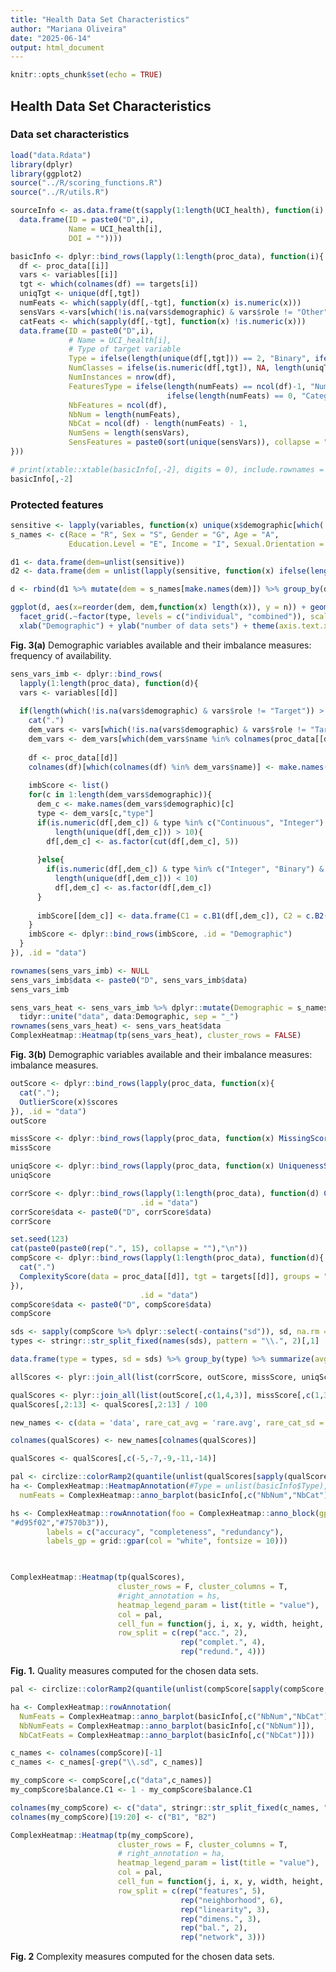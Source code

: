 ```yaml
---
title: "Health Data Set Characteristics"
author: "Mariana Oliveira"
date: "2025-06-14"
output: html_document
---
```


```r
knitr::opts_chunk$set(echo = TRUE)
```

## Health Data Set Characteristics

### Data set characteristics

```r
load("data.Rdata")
library(dplyr)
library(ggplot2)
source("../R/scoring_functions.R")
source("../R/utils.R")
```


```r
sourceInfo <- as.data.frame(t(sapply(1:length(UCI_health), function(i) 
  data.frame(ID = paste0("D",i),
             Name = UCI_health[i],
             DOI = ""))))

basicInfo <- dplyr::bind_rows(lapply(1:length(proc_data), function(i){
  df <- proc_data[[i]]
  vars <- variables[[i]]
  tgt <- which(colnames(df) == targets[i])
  uniqTgt <- unique(df[,tgt])
  numFeats <- which(sapply(df[,-tgt], function(x) is.numeric(x)))
  sensVars <-vars[which(!is.na(vars$demographic) & vars$role != "Other"), "demographic"]
  catFeats <- which(sapply(df[,-tgt], function(x) !is.numeric(x)))
  data.frame(ID = paste0("D",i),
             # Name = UCI_health[i],
             # Type of target variable
             Type = ifelse(length(unique(df[,tgt])) == 2, "Binary", ifelse(!is.numeric(df[,tgt]), "Multi-class", "Regression")),
             NumClasses = ifelse(is.numeric(df[,tgt]), NA, length(uniqTgt)),
             NumInstances = nrow(df),
             FeaturesType = ifelse(length(numFeats) == ncol(df)-1, "Numeric", 
                                   ifelse(length(numFeats) == 0, "Categorical","Mixed")),
             NbFeatures = ncol(df),
             NbNum = length(numFeats),
             NbCat = ncol(df) - length(numFeats) - 1,
             NumSens = length(sensVars),
             SensFeatures = paste0(sort(unique(sensVars)), collapse = ", "))
}))

# print(xtable::xtable(basicInfo[,-2], digits = 0), include.rownames = F)
basicInfo[,-2]
```

### Protected features

```r
sensitive <- lapply(variables, function(x) unique(x$demographic[which(!is.na(x$demographic))]))
s_names <- c(Race = "R", Sex = "S", Gender = "G", Age = "A", 
             Education.Level = "E", Income = "I", Sexual.Orientation = "O")

d1 <- data.frame(dem=unlist(sensitive))
d2 <- data.frame(dem = unlist(lapply(sensitive, function(x) ifelse(length(x) ==0, NA, paste0(sort(unique(s_names[x])), collapse=",")))))

d <- rbind(d1 %>% mutate(dem = s_names[make.names(dem)]) %>% group_by(dem) %>% count() %>% mutate(type = "individual"), d2 %>% group_by(dem) %>% count() %>% mutate(type = "combined"))

ggplot(d, aes(x=reorder(dem, dem,function(x) length(x)), y = n)) + geom_bar(stat = "identity") +
  facet_grid(.~factor(type, levels = c("individual", "combined")), scales = "free", space= "free") +
  xlab("Demographic") + ylab("number of data sets") + theme(axis.text.x = element_text(angle = 90, vjust = 0.5, hjust=1))
```

**Fig. 3(a)**  Demographic variables available and their imbalance measures: frequency of availability.

```r
sens_vars_imb <- dplyr::bind_rows(
  lapply(1:length(proc_data), function(d){
  vars <- variables[[d]]
  
  if(length(which(!is.na(vars$demographic) & vars$role != "Target")) > 0){
    cat(".")
    dem_vars <- vars[which(!is.na(vars$demographic) & vars$role != "Target"), c("name", "demographic", "type")]
    dem_vars <- dem_vars[which(dem_vars$name %in% colnames(proc_data[[d]])), ] # some were removed because there was only one value
    
    df <- proc_data[[d]]
    colnames(df)[which(colnames(df) %in% dem_vars$name)] <- make.names(dem_vars$demographic)
    
    imbScore <- list()
    for(c in 1:length(dem_vars$demographic)){
      dem_c <- make.names(dem_vars$demographic)[c]
      type <- dem_vars[c,"type"]
      if(is.numeric(df[,dem_c]) & type %in% c("Continuous", "Integer") &
          length(unique(df[,dem_c])) > 10){
        df[,dem_c] <- as.factor(cut(df[,dem_c], 5))
        
      }else{
        if(is.numeric(df[,dem_c]) & type %in% c("Integer", "Binary") &
          length(unique(df[,dem_c])) < 10)
          df[,dem_c] <- as.factor(df[,dem_c])
      }
      
      imbScore[[dem_c]] <- data.frame(C1 = c.B1(df[,dem_c]), C2 = c.B2(df[,dem_c]))
    }
    imbScore <- dplyr::bind_rows(imbScore, .id = "Demographic")
  }
}), .id = "data")

rownames(sens_vars_imb) <- NULL
sens_vars_imb$data <- paste0("D", sens_vars_imb$data)
sens_vars_imb

sens_vars_heat <- sens_vars_imb %>% dplyr::mutate(Demographic = s_names[Demographic]) %>%
  tidyr::unite("data", data:Demographic, sep = "_")
rownames(sens_vars_heat) <- sens_vars_heat$data
ComplexHeatmap::Heatmap(tp(sens_vars_heat), cluster_rows = FALSE)
```

**Fig. 3(b)**  Demographic variables available and their imbalance measures: imbalance measures.

```r
outScore <- dplyr::bind_rows(lapply(proc_data, function(x){
  cat("."); 
  OutlierScore(x)$scores
}), .id = "data")
outScore
```

```r
missScore <- dplyr::bind_rows(lapply(proc_data, function(x) MissingScore(x)$scores), .id = "data")
missScore
```


```r
uniqScore <- dplyr::bind_rows(lapply(proc_data, function(x) UniquenessScore(x)$scores), .id = "data")
uniqScore
```

```r
corrScore <- dplyr::bind_rows(lapply(1:length(proc_data), function(d) CorrelationScore(proc_data[[d]], tgt = targets[[d]])$scores), 
                             .id = "data")
corrScore$data <- paste0("D", corrScore$data)
corrScore
```

```r
set.seed(123)
cat(paste0(paste0(rep(".", 15), collapse = ""),"\n"))
compScore <- dplyr::bind_rows(lapply(1:length(proc_data), function(d){
  cat(".")
  ComplexityScore(data = proc_data[[d]], tgt = targets[[d]], groups = "all")$scores
}), 
                             .id = "data")
compScore$data <- paste0("D", compScore$data)
compScore
```

```r
sds <- sapply(compScore %>% dplyr::select(-contains("sd")), sd, na.rm = T)[-1]
types <- stringr::str_split_fixed(names(sds), pattern = "\\.", 2)[,1]

data.frame(type = types, sd = sds) %>% group_by(type) %>% summarize(avg_sd = mean(sd)) %>% arrange(-avg_sd)
```


```r
allScores <- plyr::join_all(list(corrScore, outScore, missScore, uniqScore, compScore), by='data', type='left') 
```

```r
qualScores <- plyr::join_all(list(outScore[,c(1,4,3)], missScore[,c(1,3:7, 10, 8:9)], uniqScore, corrScore[,c(1,2,5,4,6)]), by='data', type='left')
qualScores[,2:13] <- qualScores[,2:13] / 100

new_names <- c(data = 'data', rare_cat_avg = 'rare.avg', rare_cat_sd = 'rare.sd', iqr_perc_avg = 'outIQR.avg', iqr_perc_sd = 'outIQR.sd', missing_perc = 'miss', anyNA_perRow = 'incR', manyMissPerRow_perc = 'vIncR', missPerRow_perc_avg = 'missR.avg', missPerRow_perc_max = 'missR.max', anyNA_perCol = 'incC', missPerCol_perc_avg = 'missC.avg', missPerCol_perc_max = 'missC.max', manyMissPerCol_perc = 'vIncC', UniqScore = 'dupl', perc_corr = 'strCorr', perc_corr_signif = 'signifCorr', corr_avg = 'corr.avg', corr_abs_avg = 'absCorr.avg', corr_std = 'corr.sd')

colnames(qualScores) <- new_names[colnames(qualScores)]

qualScores <- qualScores[,c(-5,-7,-9,-11,-14)]

pal <- circlize::colorRamp2(quantile(unlist(qualScores[sapply(qualScores, is.numeric)]), seq(0, 1, by = 0.25), na.rm = T), viridis::viridis(5))
ha <- ComplexHeatmap::HeatmapAnnotation(#Type = unlist(basicInfo$Type),
  numFeats = ComplexHeatmap::anno_barplot(basicInfo[,c("NbNum","NbCat")]))

hs <- ComplexHeatmap::rowAnnotation(foo = ComplexHeatmap::anno_block(gp = grid::gpar(fill = c("#1b9e77",
"#d95f02","#7570b3")),
        labels = c("accuracy", "completeness", "redundancy"), 
        labels_gp = grid::gpar(col = "white", fontsize = 10)))

  

ComplexHeatmap::Heatmap(tp(qualScores), 
                        cluster_rows = F, cluster_columns = T, 
                        #right_annotation = hs,
                        heatmap_legend_param = list(title = "value"),
                        col = pal,
                        cell_fun = function(j, i, x, y, width, height, fill) { grid::grid.text(ifelse(!is.na(tp(qualScores)[i, j]), sprintf("%.1f", tp(qualScores)[i, j]), " "), x, y, gp = grid::gpar(fontsize = 10,col = "black"))} ,  
                        row_split = c(rep("acc.", 2), 
                                      rep("complet.", 4),
                                      rep("redund.", 4)))

```

**Fig. 1.** Quality measures computed for the chosen data sets.

```r
pal <- circlize::colorRamp2(quantile(unlist(compScore[sapply(compScore, is.numeric)]), seq(0, 1, by = 0.25), na.rm = T), viridis::viridis(5))

ha <- ComplexHeatmap::rowAnnotation(
  NumFeats = ComplexHeatmap::anno_barplot(basicInfo[,c("NbNum","NbCat")]),
  NbNumFeats = ComplexHeatmap::anno_barplot(basicInfo[,c("NbNum")]),
  NbCatFeats = ComplexHeatmap::anno_barplot(basicInfo[,c("NbCat")]))

c_names <- colnames(compScore)[-1]
c_names <- c_names[-grep("\\.sd", c_names)]

my_compScore <- compScore[,c("data",c_names)]
my_compScore$balance.C1 <- 1 - my_compScore$balance.C1

colnames(my_compScore) <- c("data", stringr::str_split_fixed(c_names, "\\.", n =2)[,2])
colnames(my_compScore)[19:20] <- c("B1", "B2")

ComplexHeatmap::Heatmap(tp(my_compScore), 
                        cluster_rows = F, cluster_columns = T, 
                        # right_annotation = ha, 
                        heatmap_legend_param = list(title = "value"),
                        col = pal,
                        cell_fun = function(j, i, x, y, width, height, fill) { grid::grid.text(ifelse(!is.na(tp(my_compScore)[i, j]), sprintf("%.1f", tp(my_compScore)[i, j]), " "), x, y, gp = grid::gpar(fontsize = 10,col = "black"))},  
                        row_split = c(rep("features", 5), 
                                      rep("neighborhood", 6),
                                      rep("linearity", 3),
                                      rep("dimens.", 3),
                                      rep("bal.", 2),
                                      rep("network", 3))) 

```

**Fig. 2** Complexity measures computed for the chosen data sets.



